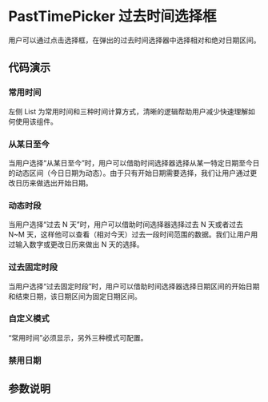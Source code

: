 
# PastTimePicker 过去时间选择框

<Subtitle>用户可以通过点击选择框，在弹出的过去时间选择器中选择相对和绝对日期区间。</Subtitle>

## 代码演示

### 常用时间

左侧 List 为常用时间和三种时间计算方式，清晰的逻辑帮助用户减少快速理解如何使用该组件。

<Canvas>
  <Story id="upgraded-pasttimepicker--quick" />
</Canvas>

### 从某日至今

当用户选择“从某日至今”时，用户可以借助时间选择器选择从某一特定日期至今日的动态区间（今日日期为动态）。由于只有开始日期需要选择，我们让用户通过更改日历来做选出开始日期。

<Canvas>
  <Story id="upgraded-pasttimepicker--since" />
</Canvas>

### 动态时段

当用户选择“过去 N 天”时，用户可以借助时间选择器选择过去 N 天或者过去 N~M 天，这样他可以查看（相对今天）过去一段时间范围的数据。我们让用户用过输入数字或更改日历来做出 N 天的选择。

<Canvas>
  <Story id="upgraded-pasttimepicker--relative" />
</Canvas>

### 过去固定时段

当用户选择“过去固定时段”时，用户可以借助时间选择器选择日期区间的开始日期和结束日期，该日期区间为固定日期区间。

<Canvas>
  <Story id="upgraded-pasttimepicker--absolute" />
</Canvas>

### 自定义模式

“常用时间”必须显示，另外三种模式可配置。

<Canvas>
  <Story id="upgraded-pasttimepicker--modes" />
</Canvas>

### 禁用日期

<Canvas>
  <Story id="upgraded-pasttimepicker--disabled-date" />
</Canvas>

## 参数说明

<ArgsTable of={PastTimePicker} />
